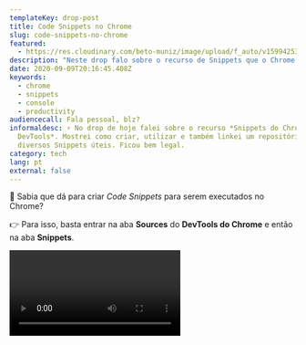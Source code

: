 ```yaml
---
templateKey: drop-post
title: Code Snippets no Chrome
slug: code-snippets-no-chrome
featured:
  - https://res.cloudinary.com/beto-muniz/image/upload/f_auto/v1599425326/Titulo_axuixj.jpg
description: "Neste drop falo sobre o recurso de Snippets que o Chrome oferece. "
date: 2020-09-09T20:16:45.408Z
keywords:
  - chrome
  - snippets
  - console
  - productivity
audiencecall: Fala pessoal, blz?
informaldesc: ⚡️ No drop de hoje falei sobre o recurso *Snippets do Chrome
  DevTools*. Mostrei como criar, utilizar e também linkei um repositório com
  diversos Snippets úteis. Ficou bem legal.
category: tech
lang: pt
external: false
---
```


<Drop>

💬 Sabia que dá para criar *Code Snippets* para serem executados no Chrome?

👉 Para isso, basta entrar na aba **Sources** do **DevTools do Chrome** e então na aba **Snippets**.

<Video src="https://res.cloudinary.com/beto-muniz/video/upload/v1599424911/Kapture_2020-09-06_at_17.25.22_gb4x95.mp4" />

😋 No exemplo, para executar da aba **Console**, eu aperto no teclado as teclas `COMMAND (CTRL no Windows) + SHIFT + P` dentro do DevTools e digito `!` no prompt que aparece e então escrevo `cl`.

🤯 Se quiser uma lista de snippets úteis, existe [esse repositório](https://github.com/bahmutov/code-snippets).

🕴 Sensacional, né?

</Drop>